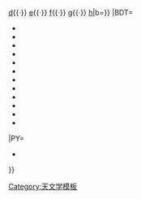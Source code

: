 {{Nsnavbox
|name = 位于35-40光年范围内的恒星系统
|from=35
|to=40
|a={{{a|*}}}|b={{{b|*}}}|c={{{c|}}}|d={{{d|}}}|s={{{s|}}}
|IIIeo=swap|Feo=swap|Geo=swap|Peo=swap
|KIII=
*{{nsx|大角星|36.7|0.3|s=1|b=}}
|AIV=
*{{nsx|垒壁阵四|38.6|0.4|s=4|b=}}
|AV=
*{{nsx|五帝座一|36.2|0.4|s=1|b=}}
|FV=
*{{nsx|右执法|35.6|0.3|s=2|b=}}
*{{nsx|天市右垣四|36.3|0.3|s=1|b=}}
*{{nsx|大陵增十三|36.6|0.3|s=2|b=}}
*{{nsx|剑鱼座ζ|38.0|0.2|s=2|b=}}
*{{nsx|臼三|38.3|0.3|s=2|b=}}
*{{nsx|东上相|38.7|0.4|s=2|b=}}
*{{nsx|南三角座ζ|39.5|0.3|s=2|b=}}
|GIV=
*{{nsx|右摄提一|37.0|0.3|s=2|b=}}
|GV=
*{{nsx|三角座δ|35.4|0.3|s=2|b=}}
*{{nsx|小狮座11|36.5|0.3|s=2|b=}}
*{{nsx|蜀增一|38.3|0.4|s=1|b=}}
*{{nsx|网罟座ζ|39.4|0.3|s=2|b=}}
*{{nsx|飞马座85|39.5|0.4|s=3|b=}}
|KV=
*{{nsx|沃尔夫635|35.1|0.4|n=格利泽653|s=2|b=}}
*{{nsx|HR 9038|35.2|0.2|s=2|b=}}
*{{nsx|格利泽86|35.6|0.2|n=HR 637|s=2|p=1|plist=[[格利泽86b|b]]|b=}}
*{{nsx|HR 6806|36.2|0.2|s=1|b=}}
*{{nsx|双鱼座54|36.2|0.3|s=1|bd=1|p=1|plist=[[双鱼座54b|b]]|b=}}
*{{nsx|格利泽320|36.3|0.2|s=1|b=}}
*{{nsx|HD 85512|36.4|0.3|n=格利泽370|s=1|p=1|plist=[[HD 85512 b|b]]|b=}}
*{{nsx|格利泽505|36.6|0.4|s=2|b=}}
*{{nsx|格利泽208|37.1|0.6|s=1|b=}}
*{{nsx|格利泽902|37.2|0.3|s=1|b=}}
*{{nsx|格利泽169|37.4|0.5|s=1|b=}}
*{{nsx|HD 131511|37.6|0.4|n=HR 5553|s=2|b=}}
*{{nsx|格利泽773.6|38.5|5.8|s=1|b=}}
*{{nsx|格利泽542|38.6|0.4|s=1|b=}}
*{{nsx|格利泽414|38.9|0.5|s=2|b=}}
*{{nsx|格利泽798|39.5|0.6|s=1|b=}}
*{{nsx|HR 3384|39.7|0.3|s=1|b=}}
*{{nsx|HD 37394|39.9|0.4|n=HR 1925|s=1|b=}}
|MV=
*{{nsx|格利泽488|35.2|0.4|s=1|b=}}
*{{nsx|HIP 57050|36.2|1.1|n=格利泽1148|s=1|p=1|plist=[[HIP 57050 b|b]]}}
*{{nsx|格利泽4/2|36.7|0.6|s=3|slist=A*B*[[格利泽2]]}}
*{{nsx|TRAPPIST-1|39.6|0.4|s=1|plist=[[TRAPPIST-1b|b]]{{·}} [[TRAPPIST-1c|c]]{{·}} [[TRAPPIST-1d|d]]{{·}} [[TRAPPIST-1e|e]]{{·}} [[TRAPPIST-1f|f]]{{·}} [[TRAPPIST-1g|g]]{{·}} [[TRAPPIST-1h|h]]|b=}}
|BDT=
*{{nsx|WISEPC J045853.90+643451.9|~35.9|n=WISE 0458+6434|bd=2|i=}}
*{{nsx|WISEPA J231336.40-803700.3|~35.9|n=WISE 2313-8037|bd=1|i=}}
*{{nsx|WISE J032547.72+083118.2|~36.5|n=WISE 0325+0831|bd=1|i=}}
*{{nsx|WISE J003829.05+275852.1|~36.9|n=WISE 0038+2758|bd=1|i=}}
*{{nsx|WISEPA J062720.07-111428.8|~37.2|n=WISE 0627-1114|bd=1|i=}}
*{{nsx|WISEPA J195905.66-333833.7|~37.2|n=WISE 1959-3338|bd=1|i=}}
*{{nsx|WISEPA J062309.94-045624.6|~37.5|n=WISE 0623-0456|bd=1|i=}}
*{{nsx|WISEPC J232519.54-410534.9|~37.5|n=WISE 2325-4105|bd=1|i=}}
*{{nsx|WISEPC J234026.62-074507.2|~37.8|n=WISE 2340-0745|bd=1|i=}}
*{{nsx|WISEPC J075946.98-490454.0|~38.8|n=WISE 0759-4904|bd=1|i=}}
*{{nsx|WISEPA J075108.79-763449.6|~39.1|n=WISE 0751-7634|bd=1|i=}}
*{{nsx|WISEPA J165311.05+444423.9|~39.5|n=WISE 1653+4444|bd=1|i=}}
|PY=
*{{nsx|WISEPA J182831.08+265037.8|36.5|4.2|3.3|n=WISE 1828+2650|p=1}}
}}<noinclude>
{{Documentation}}
[[Category:天文学模板‎]]</noinclude>